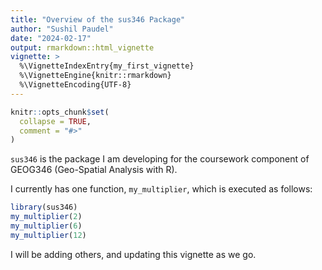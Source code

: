 ```yaml
---
title: "Overview of the sus346 Package"
author: "Sushil Paudel"
date: "2024-02-17"
output: rmarkdown::html_vignette
vignette: >
  %\VignetteIndexEntry{my_first_vignette}
  %\VignetteEngine{knitr::rmarkdown}
  %\VignetteEncoding{UTF-8}
---
```


```r
knitr::opts_chunk$set(
  collapse = TRUE,
  comment = "#>"
)
```
`sus346` is the package I am developing for the coursework component of GEOG346 (Geo-Spatial Analysis with R).

I currently has one function, `my_multiplier`, which is executed as follows:
```r
library(sus346)
my_multiplier(2)
my_multiplier(6)
my_multiplier(12)
```

I will be adding others, and updating this vignette as we go.

